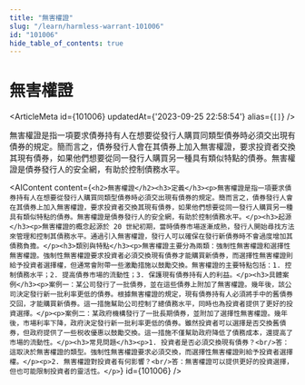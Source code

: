 ```yaml
---
title: "無害權證"
slug: "/learn/harmless-warrant-101006"
id: "101006"
hide_table_of_contents: true
---
```



# 無害權證

<ArticleMeta id={101006} updatedAt={'2023-09-25 22:58:54'} alias={`[]`} />
<div className='border-solid border-b border-t-0 my-4 border-[var(--ifm-color-gray-300)]' />

無害權證是指一項要求債券持有人在想要從發行人購買同類型債券時必須交出現有債券的規定。簡而言之，債券發行人會在其債券上加入無害權證，要求投資者交換其現有債券，如果他們想要從同一發行人購買另一種具有類似特點的債券。無害權證是債券發行人的安全網，有助於控制債務水平。

<AIContent content={`<h2>無害權證</h2><h3>定義</h3><p>無害權證是指一項要求債券持有人在想要從發行人購買同類型債券時必須交出現有債券的規定。簡而言之，債券發行人會在其債券上加入無害權證，要求投資者交換其現有債券，如果他們想要從同一發行人購買另一種具有類似特點的債券。無害權證是債券發行人的安全網，有助於控制債務水平。</p><h3>起源</h3><p>無害權證的概念起源於 20 世紀初期，當時債券市場逐漸成熟，發行人開始尋找方法來管理和控制其債務水平。通過引入無害權證，發行人可以確保在發行新債券時不會過度增加其債務負擔。</p><h3>類別與特點</h3><p>無害權證主要分為兩類：強制性無害權證和選擇性無害權證。強制性無害權證要求投資者必須交換現有債券才能購買新債券，而選擇性無害權證則給予投資者選擇權，但通常會附帶一些激勵措施以鼓勵交換。無害權證的主要特點包括：1. 控制債務水平；2. 提高債券市場的流動性；3. 保護現有債券持有人的利益。</p><h3>具體案例</h3><p>案例一：某公司發行了一批債券，並在這些債券上附加了無害權證。幾年後，該公司決定發行新一批利率更低的債券。根據無害權證的規定，現有債券持有人必須將手中的舊債券交回，才能購買新債券。這一措施幫助公司控制了總債務水平，同時也為投資者提供了更好的投資選擇。</p><p>案例二：某政府機構發行了一批長期債券，並附加了選擇性無害權證。幾年後，市場利率下降，政府決定發行新一批利率更低的債券。雖然投資者可以選擇是否交換舊債券，但政府提供了一些税收優惠以鼓勵交換。這一措施不僅幫助政府降低了債務成本，還提高了市場的流動性。</p><h3>常見問題</h3><p>1. 投資者是否必須交換現有債券？<br/>答：這取決於無害權證的類型。強制性無害權證要求必須交換，而選擇性無害權證則給予投資者選擇權。</p><p>2. 無害權證對投資者有何影響？<br/>答：無害權證可以提供更好的投資選擇，但也可能限制投資者的靈活性。</p>`} id={101006} />
